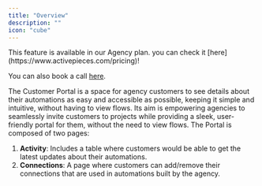 ```yaml
---
title: "Overview"
description: ""
icon: "cube"
---
```


<Tip>
This feature is available in our Agency plan. you can check it [here](https://www.activepieces.com/pricing)!

You can also book a call [here](https://calendly.com/activepieces/demo).
</Tip>

The Customer Portal is a space for agency customers to see details about their automations as easy and accessible as possible, keeping it simple and intuitive, without having to view flows.
Its aim is empowering agencies to seamlessly invite customers to projects while providing a sleek, user-friendly portal for them, without the need to view flows.
The Portal is composed of two pages:

1. **Activity**: Includes a table where customers would be able to get the latest updates about their automations.
2. **Connections**: A page where customers can add/remove their connections that are used in automations built by the agency.
